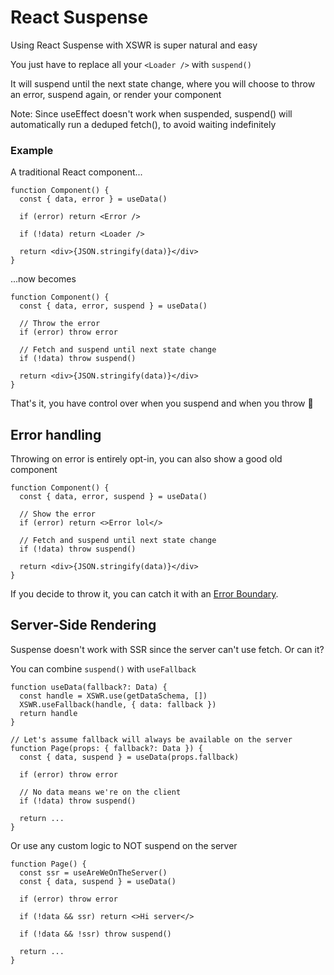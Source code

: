 # React Suspense

Using React Suspense with XSWR is super natural and easy

You just have to replace all your `<Loader />` with `suspend()`

It will suspend until the next state change, where you will choose to throw an error, suspend again, or render your component

Note: Since useEffect doesn't work when suspended, suspend() will automatically run a deduped fetch(), to avoid waiting indefinitely

### Example

A traditional React component...

```tsx
function Component() {
  const { data, error } = useData()

  if (error) return <Error />

  if (!data) return <Loader />

  return <div>{JSON.stringify(data)}</div>
}
```

...now becomes

```tsx
function Component() {
  const { data, error, suspend } = useData()

  // Throw the error
  if (error) throw error

  // Fetch and suspend until next state change
  if (!data) throw suspend()

  return <div>{JSON.stringify(data)}</div>
}
```

That's it, you have control over when you suspend and when you throw 🚀

## Error handling

Throwing on error is entirely opt-in, you can also show a good old component

```tsx
function Component() {
  const { data, error, suspend } = useData()

  // Show the error
  if (error) return <>Error lol</>

  // Fetch and suspend until next state change
  if (!data) throw suspend()

  return <div>{JSON.stringify(data)}</div>
}
```

If you decide to throw it, you can catch it with an [Error Boundary](https://reactjs.org/docs/error-boundaries.html#gatsby-focus-wrapper).

## Server-Side Rendering

Suspense doesn't work with SSR since the server can't use fetch. Or can it?

You can combine `suspend()` with `useFallback`

```tsx
function useData(fallback?: Data) {
  const handle = XSWR.use(getDataSchema, [])
  XSWR.useFallback(handle, { data: fallback })
  return handle
}

// Let's assume fallback will always be available on the server
function Page(props: { fallback?: Data }) {
  const { data, suspend } = useData(props.fallback)

  if (error) throw error

  // No data means we're on the client
  if (!data) throw suspend()

  return ...
}
```

Or use any custom logic to NOT suspend on the server

```tsx
function Page() {
  const ssr = useAreWeOnTheServer()
  const { data, suspend } = useData()

  if (error) throw error

  if (!data && ssr) return <>Hi server</>

  if (!data && !ssr) throw suspend()

  return ...
}
```